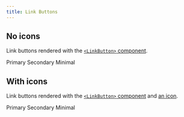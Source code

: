 ```yaml
---
title: Link Buttons
---
```



## No icons

Link buttons rendered with the [`<LinkButton>` component](https://starlight.astro.build/components/link-buttons/).

<LinkButton href="#_">Primary</LinkButton>
<LinkButton href="#_" variant="secondary">
  Secondary
</LinkButton>
<LinkButton href="#_" variant="minimal">
  Minimal
</LinkButton>

## With icons

Link buttons rendered with the [`<LinkButton>` component](https://starlight.astro.build/components/link-buttons/) and [an icon](https://starlight.astro.build/components/link-buttons/#add-icons-to-link-buttons).

<LinkButton href="#_" icon="rocket">
  Primary
</LinkButton>
<LinkButton href="#_" variant="secondary" icon="external">
  Secondary
</LinkButton>
<LinkButton href="#_" variant="minimal" icon="external">
  Minimal
</LinkButton>
